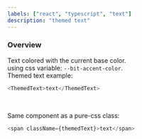 ```yaml
---
labels: ["react", "typescript", "text"]
description: "themed text"
---
```



### Overview

Text colored with the current base color.  
using css variable: `--bit-accent-color`.  
Themed text example:

```js live=true
<ThemedText>text</ThemedText>
```

<br />

Same component as a pure-css class:

```js live=true
<span className={themedText}>text</span>
```
